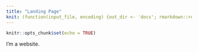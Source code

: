 ```yaml
---
title: "Landing Page"
knit: (function(input_file, encoding) {out_dir <- 'docs'; rmarkdown::render(input_file, encoding = encoding, output_file = file.path(dirname(input_file), out_dir, 'index.html'))})
---
```


```r
knitr::opts_chunk$set(echo = TRUE)
```

I'm a website.